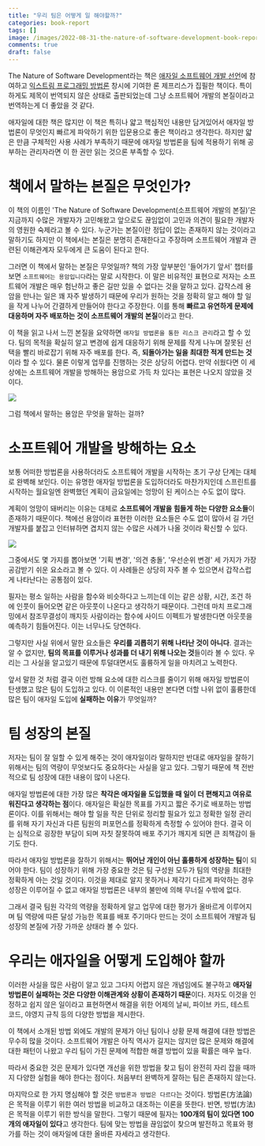 ```yaml
---
title: "우리 팀은 어떻게 일 해야할까?"
categories: book-report
tags: []
image: /images/2022-08-31-the-nature-of-software-development-book-report/thumbnail.png
comments: true
draft: false
---
```



The Nature of Software Development라는 책은 [애자일 소프트웨어 개발 선언](https://agilemanifesto.org/iso/ko/manifesto.html)에 참여하고 [익스트림 프로그래밍 방법론](https://ko.wikipedia.org/wiki/%EC%9D%B5%EC%8A%A4%ED%8A%B8%EB%A6%BC_%ED%94%84%EB%A1%9C%EA%B7%B8%EB%9E%98%EB%B0%8D) 창시에 기여한 론 제프리스가 집필한 책이다. 특이하게도 제목이 번역되지 않은 상태로 출판되었는데 그냥 소프트웨어 개발의 본질이라고 번역하는게 더 좋았을 것 같다.

애자일에 대한 책은 많지만 이 책은 특히나 얇고 핵심적인 내용만 담겨있어서 애자일 방법론이 무엇인지 빠르게 파악하기 위한 입문용으로 좋은 책이라고 생각한다. 하지만 얇은 만큼 구체적인 사용 사례가 부족하기 때문에 애자일 방법론을 팀에 적용하기 위해 공부하는 관리자라면 이 한 권만 읽는 것으론 부족할 수 있다.

# 책에서 말하는 본질은 무엇인가?

이 책의 이름인 'The Nature of Software Development(소프트웨어 개발의 본질)’은 지금까지 수많은 개발자가 고민해왔고 앞으로도 끊임없이 고민과 의견이 필요한 개발자의 영원한 숙제라고 볼 수 있다. 누군가는 본질이란 정답이 없는 존재하지 않는 것이라고 말하기도 하지만 이 책에서는 본질은 분명히 존재한다고 주장하며 소프트웨어 개발과 관련된 이해관계자 모두에게 큰 도움이 된다고 한다.

그러면 이 책에서 말하는 본질은 무엇일까? 책의 가장 앞부분인 '들어가기 앞서' 챕터를 보면 `소프트웨어는 용암입니다`라는 말로 시작한다. 이 말은 비유적인 표현으로 저자는 소프트웨어 개발은 매우 험난하고 좋은 길만 있을 수 없다는 것을 말하고 있다. 갑작스레 용암을 만나는 일은 꽤 자주 발생하기 때문에 우리가 원하는 것을 정확히 알고 해야 할 일을 작게 나누어 간결하게 만들어야 한다고 주장한다. 이를 통해 **빠르고 유연하게 문제에 대응하며 자주 배포하는 것이 소프트웨어 개발의 본질**이라고 한다.

이 책을 읽고 나서 느낀 본질을 요약하면 `애자일 방법론을 통한 리스크 관리`라고 할 수 있다. 팀의 목적을 확실히 알고 변경에 쉽게 대응하기 위해 문제를 작게 나누며 잘못된 선택을 빨리 바로잡기 위해 자주 배포를 한다. 즉, **되돌아가는 일을 최대한 적게 만드는 것**이라 할 수 있다. 물론 이렇게 업무를 진행하는 것은 상당히 어렵다. 만약 쉬웠다면 이 세상에는 소프트웨어 개발을 방해하는 용암으로 가득 차 있다는 표현은 나오지 않았을 것이다.

<Image src="/images/2022-08-31-the-nature-of-software-development-book-report/process.png" caption="문제를 작게 나눌 수록 되돌아가는 단위가 작아진다" />

그럼 책에서 말하는 용암은 무엇을 말하는 걸까?

# 소프트웨어 개발을 방해하는 요소

보통 어떠한 방법론을 사용하더라도 소프트웨어 개발을 시작하는 초기 구상 단계는 대체로 완벽해 보인다. 이는 유명한 애자일 방법론을 도입하더라도 마찬가지인데 스프린트를 시작하는 월요일엔 완벽했던 계획이 금요일에는 엉망이 된 케이스는 수도 없이 많다.

계획이 엉망이 돼버리는 이유는 대체로 **소프트웨어 개발을 힘들게 하는 다양한 요소들**이 존재하기 때문이다. 책에선 용암이라 표현한 이러한 요소들은 수도 없이 많아서 길 가던 개발자를 붙잡고 인터뷰하면 겹치지 않는 수많은 사례가 나올 것이라 확신할 수 있다.

<Image src="/images/2022-08-31-the-nature-of-software-development-book-report/lava.png" caption="개발을 하다보면 무조건 용암을 만나는 불합리함을 겪을 때도 많다" />

그중에서도 몇 가지를 뽑아보면 '기획 변경', '의견 충돌', '우선순위 변경' 세 가지가 가장 공감받기 쉬운 요소라고 볼 수 있다. 이 사례들은 상당히 자주 볼 수 있으면서 갑작스럽게 나타난다는 공통점이 있다. 

필자는 평소 일하는 사람을 함수와 비슷하다고 느끼는데 이는 같은 상황, 시간, 조건 하에 인풋이 들어오면 같은 아웃풋이 나온다고 생각하기 때문이다. 그런데 마치 프로그래밍에서 참조무결성이 깨지듯 사람이라는 함수에 사이드 이펙트가 발생한다면 아웃풋을 예측하기 힘들어진다. 이는 너무나도 당연하다.

그렇지만 사실 위에서 말한 요소들은 **우리를 괴롭히기 위해 나타난 것이 아니다**. 결과는 알 수 없지만, **팀의 목표를 이루거나 성과를 더 내기 위해 나오는 것**들이라 볼 수 있다. 우리는 그 사실을 알고있기 때문에 투덜대면서도 훌륭하게 일을 마치려고 노력한다. 

앞서 말한 것 처럼 결국 이런 방해 요소에 대한 리스크를 줄이기 위해 애자일 방법론이 탄생했고 많은 팀이 도입하고 있다. 이 이론적인 내용만 본다면 더할 나위 없이 훌륭한데 많은 팀이 애자일 도입에 **실패하는 이유**가 무엇일까?

# 팀 성장의 본질

저자는 팀이 잘 일할 수 있게 해주는 것이 애자일이라 말하지만 반대로 애자일을 잘하기 위해서는 팀의 역량이 무엇보다도 중요하다는 사실을 알고 있다. 그렇기 때문에 책 전반적으로 팀 성장에 대한 내용이 많이 나온다. 

애자일 방법론에 대한 가장 많은 **착각은 애자일을 도입했을 때 일이 더 편해지고 여유로워진다고 생각하는 점**이다. 애자일은 확실한 목표를 가지고 짧은 주기로 배포하는 방법론이다. 이를 위해서는 해야 할 일을 작은 단위로 정리할 필요가 있고 정확한 일정 관리를 위해 자기 자신과 다른 팀원의 퍼포먼스를 정확하게 측정할 수 있어야 한다. 결국 이는 심적으로 굉장한 부담이 되며 자칫 잘못하여 배포 주기가 깨지게 되면 큰 죄책감이 들기도 한다.

따라서 애자일 방법론을 잘하기 위해서는 **뛰어난 개인이 아닌 훌륭하게 성장하는 팀**이 되어야 한다. 팀이 성장하기 위해 가장 중요한 것은 팀 구성원 모두가 팀의 역량을 최대한 정확하게 아는 것일 것이다. 이것을 제대로 알지 못하거나 제각기 다르게 파악하는 경우 성장은 이루어질 수 없고 애자일 방법론은 내부의 불만에 의해 무너질 수밖에 없다.

그래서 결국 팀원 각각의 역량을 정확하게 알고 업무에 대한 평가가 올바르게 이루어지며 팀 역량에 따른 달성 가능한 목표를 배포 주기마다 만드는 것이 소프트웨어 개발과 팀 성장의 본질에 가장 가까운 상태라 볼 수 있다. 

# 우리는 애자일을 어떻게 도입해야 할까

이러한 사실을 많은 사람이 알고 있고 그다지 어렵지 않은 개념임에도 불구하고 **애자일 방법론이 실패하는 것은 다양한 이해관계와 상황이 존재하기 때문**이다. 저자도 이것을 인정하고 쉽지 않은 일이라고 표현하면서 해결을 위한 어제의 날씨, 파이브 카드, 테스트 코드, 야영지 규칙 등의 다양한 방법을 제시한다.

이 책에서 소개된 방법 외에도 개발의 문제가 아닌 팀이나 상황 문제 해결에 대한 방법은 무수히 많을 것이다. 소프트웨어 개발은 아직 역사가 길지는 않지만 많은 문제와 해결에 대한 패턴이 나왔고 우리 팀이 가진 문제에 적합한 해결 방법이 있을 확률은 매우 높다.

따라서 중요한 것은 문제가 있다면 개선을 위한 방법을 찾고 팀이 완전히 자리 잡을 때까지 다양한 실험을 해야 한다는 점이다. 처음부터 완벽하게 잘하는 팀은 존재하지 않는다.

마지막으로 한 가지 명심해야 할 것은 `방법론과 방법은 다르다`는 것이다. 방법론(方法論)은 목적을 이루기 위한 여러 방법을 비교하고 대조하는 이론을 뜻한다. 반면, 방법(方法)은 목적을 이루기 위한 방식을 말한다. 그렇기 때문에 필자는 **100개의 팀이 있다면 100개의 애자일이 있다**고 생각한다. 팀에 맞는 방법을 끊임없이 찾으며 발전하고 목표와 평가를 하는 것이 애자일에 대한 올바른 자세라고 생각한다.